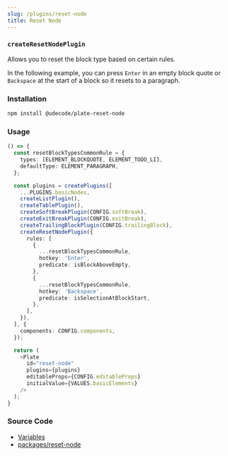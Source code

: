 ```yaml
---
slug: /plugins/reset-node
title: Reset Node
---
```


### `createResetNodePlugin`

Allows you to reset the block type based on certain rules.

In the following example, you can press `Enter` in an empty block quote or `Backspace` at the start of a block so it resets to a paragraph.

### Installation

```bash npm2yarn
npm install @udecode/plate-reset-node
```

### Usage

```ts live
() => {
  const resetBlockTypesCommonRule = {
    types: [ELEMENT_BLOCKQUOTE, ELEMENT_TODO_LI],
    defaultType: ELEMENT_PARAGRAPH,
  };

  const plugins = createPlugins([
    ...PLUGINS.basicNodes,
    createListPlugin(),
    createTablePlugin(),
    createSoftBreakPlugin(CONFIG.softBreak),
    createExitBreakPlugin(CONFIG.exitBreak),
    createTrailingBlockPlugin(CONFIG.trailingBlock),
    createResetNodePlugin({
      rules: [
        {
          ...resetBlockTypesCommonRule,
          hotkey: 'Enter',
          predicate: isBlockAboveEmpty,
        },
        {
          ...resetBlockTypesCommonRule,
          hotkey: 'Backspace',
          predicate: isSelectionAtBlockStart,
        },
      ],
    }),
  ], {
    components: CONFIG.components,
  });

  return (
    <Plate
      id="reset-node"
      plugins={plugins}
      editableProps={CONFIG.editableProps}
      initialValue={VALUES.basicElements}
    />
  );
}
```

### Source Code

- [Variables](https://github.com/udecode/plate/blob/main/docs/src/live/live.tsx)
- [packages/reset-node](https://github.com/udecode/plate/tree/main/packages/reset-node/src)
